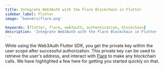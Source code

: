 ```yaml
---
title: Integrate Web3Auth with the Flare Blockchain in Flutter
sidebar_label: Flutter
image: 'banners/flare.png'

keywords: [flutter, flare, web3auth, authentication, blockchain]
description: 'Integrate Web3Auth with the Flare Blockchain in Flutter | Documentation - Web3Auth'
---
```



<SEO
  title="Integrate Web3Auth with the Flare Blockchain in Flutter"
  description="Integrate Web3Auth with the Flare Blockchain in Flutter | Documentation - Web3Auth"
  image="https://web3auth.io/docs/banners/flare.png"
  slug="/embedded-wallets/connect-blockchain/evm/flare/flutter"
/>

While using the Web3Auth Flutter SDK, you get the private key within the user scope after successful authorization. This private key can be used to retrieve the user's address, and interact with [Flare](https://www.flare.network) to make any blockchain calls. We have highlighted a few here for getting you started quickly on that.

<EVMInteraction />
